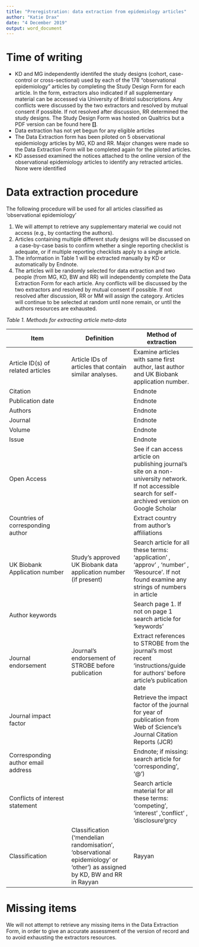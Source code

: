 ```yaml
---
title: "Preregistration: data extraction from epidemiology articles"
author: "Katie Drax"
date: "4 December 2019"
output: word_document
---
```


# Time of writing

- KD and MG independently identifed the study designs (cohort, case-control or cross-sectional) used by each of the 178 "observational epidemiology" articles by completing the Study Design Form for each article. 
In the form, extractors also indicated if all supplementary material can be accessed via University of Bristol subscriptions. 
Any conflicts were discussed by the two extractors and resolved by mutual consent if possible. 
If not resolved after discussion, RR determined the study designs. 
The Study Design Form was hosted on Qualtrics but a PDF version can be found here **[]**.
- Data extraction has not yet begun for any eligible articles
- The Data Extraction form has been piloted on 5 observational epidemiology articles by MG, KD and RR. Major changes were made so the Data Extraction Form will be completed again for the piloted articles.
- KD assessed examined the notices attached to the online version of the observational epidemiology articles to identify any retracted articles. None were identified

# Data extraction procedure

The following procedure will be used for all articles classified as 'observational epidemiology'

1. We will attempt to retrieve any supplementary material we could not access (e.g., by contacting the authors). 
1. Articles containing multiple different study designs will be discussed on a case-by-case basis to confirm whether a single reporting checklist is adequate, or if multiple reporting checklists apply to a single article.
1. The information in Table 1 will be extracted manually by KD or automatically by Endnote.
1. The articles will be randomly selected for data extraction and two people (from MG, KD, BW and RR) will independently complete the Data Extraction Form for each article. 
Any conflicts will be discussed by the two extractors and resolved by mutual consent if possible. 
If not resolved after discussion, RR or MM will assign the category. 
Articles will continue to be selected at random until none remain, or until the authors resources are exhausted.

*Table 1. Methods for extracting article meta-data*

| Item | Definition | Method of extraction |
| --- | --- | --- |
| Article ID(s) of related articles | Article IDs of articles that contain similar analyses. | Examine articles with same first author, last author and UK Biobank application number. |
| Citation |   | Endnote |
| Publication date |   | Endnote |
| Authors |   |  Endnote |
| Journal |   | Endnote  |
| Volume |   | Endnote  |
| Issue |   | Endnote  |
| Open Access |   | See if can access article on publishing journal's site on a non-university network. If not accessible search for self-archived version on Google Scholar |
| Countries of corresponding author |   | Extract country from author's affiliations |
| UK Biobank Application number | Study's approved UK Biobank data application number (if present) | Search article for all these terms:  'application' , 'approv' , 'number' , 'Resource'. If not found examine any strings of numbers in article |
| Author keywords |   | Search page 1. If not on page 1 search article for 'keywords' |
| Journal endorsement | Journal's endorsement of STROBE before publication | Extract references to STROBE from the journal's most recent 'instructions/guide for authors' before article's publication date |
| Journal impact factor |   | Retrieve the impact factor of the journal for year of publication from Web of Science's Journal Citation Reports (JCR) |
| Corresponding author email address |   | Endnote; if missing: search article for 'corresponding', '@') |
| Conflicts of interest statement |   | Search article material for all these terms: 'competing', 'interest' ,'conflict' , 'disclosure'grcy |
| Classification | Classification ('mendelian randomisation', 'observational epidemiology' or 'other') as assigned by KD, BW and RR in Rayyan | Rayyan |

# Missing items

We will not attempt to retrieve any missing items in the Data Extraction Form, in order to give an accurate assessment of the version of record and to avoid exhausting the extractors resources.